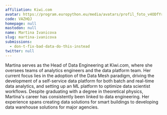 ```yaml
---
affiliation: Kiwi.com
avatar: https://program.europython.eu/media/avatars/profil_foto_v4ODfYr.jpg
code: VAZHQJ
homepage: null
mastodon: null
name: Martina Ivanicova
slug: martina-ivanicova
submissions:
  - don-t-fix-bad-data-do-this-instead
twitter: null
---
```


Martina serves as the Head of Data Engineering at Kiwi.com, where she oversees
teams of analytics engineers and the data platform team. Her current focus lies
in the adoption of the Data Mesh paradigm, driving the development of a
self-service data platform for both batch and real-time data analytics, and
setting up an ML platform to optimize data scientist workflows. Despite
graduating with a degree in theoretical physics, Martina's career has
consistently been linked to data engineering. Her experience spans creating data
solutions for smart buildings to developing data warehouse solutions for major
agencies.
